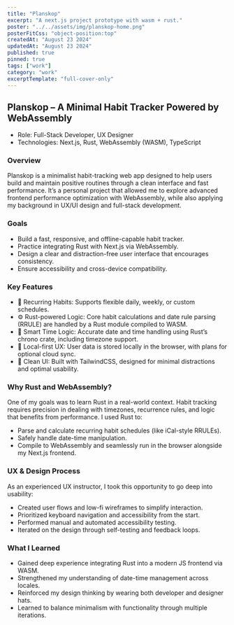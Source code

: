 ```yaml
---
title: "Planskop"
excerpt: "A next.js project prototype with wasm + rust."
poster: "../../assets/img/planskop-home.png"
posterFitCss: "object-position:top"
createdAt: "August 23 2024"
updatedAt: "August 23 2024"
published: true
pinned: true
tags: ["work"]
category: "work"
excerptTemplate: "full-cover-only"
---
```



## Planskop – A Minimal Habit Tracker Powered by WebAssembly

- Role: Full-Stack Developer, UX Designer
- Technologies: Next.js, Rust, WebAssembly (WASM), TypeScript

### Overview

Planskop is a minimalist habit-tracking web app designed to help users build and maintain positive routines through a clean interface and fast performance. It’s a personal project that allowed me to explore advanced frontend performance optimization with WebAssembly, while also applying my background in UX/UI design and full-stack development.

### Goals

- Build a fast, responsive, and offline-capable habit tracker.
- Practice integrating Rust with Next.js via WebAssembly.
- Design a clear and distraction-free user interface that encourages consistency.
- Ensure accessibility and cross-device compatibility.

### Key Features
-	📅 Recurring Habits: Supports flexible daily, weekly, or custom schedules.
-	⚙️ Rust-powered Logic: Core habit calculations and date rule parsing (RRULE) are handled by a Rust module compiled to WASM.
-	🧠 Smart Time Logic: Accurate date and time handling using Rust’s chrono crate, including timezone support.
-	🧪 Local-first UX: User data is stored locally in the browser, with plans for optional cloud sync.
-	🎨 Clean UI: Built with TailwindCSS, designed for minimal distractions and optimal usability.

### Why Rust and WebAssembly?

One of my goals was to learn Rust in a real-world context. Habit tracking requires precision in dealing with timezones, recurrence rules, and logic that benefits from performance. I used Rust to:
- Parse and calculate recurring habit schedules (like iCal-style RRULEs).
- Safely handle date-time manipulation.
- Compile to WebAssembly and seamlessly run in the browser alongside my Next.js frontend.

### UX & Design Process

As an experienced UX instructor, I took this opportunity to go deep into usability:
- Created user flows and low-fi wireframes to simplify interaction.
- Prioritized keyboard navigation and accessibility from the start.
- Performed manual and automated accessibility testing.
- Iterated on the design through self-testing and feedback loops.



### What I Learned
- Gained deep experience integrating Rust into a modern JS frontend via WASM.
- Strengthened my understanding of date-time management across locales.
- Reinforced my design thinking by wearing both developer and designer hats.
- Learned to balance minimalism with functionality through multiple iterations.


